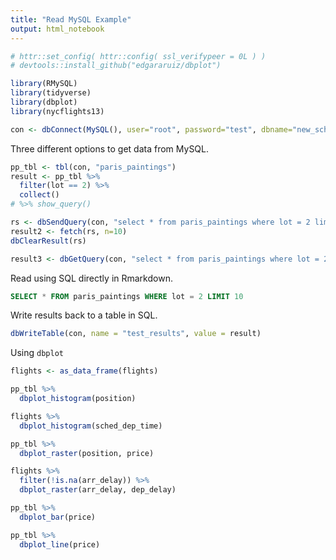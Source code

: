 ```yaml
---
title: "Read MySQL Example"
output: html_notebook
---
```


```r
# httr::set_config( httr::config( ssl_verifypeer = 0L ) )
# devtools::install_github("edgararuiz/dbplot")

library(RMySQL)
library(tidyverse)
library(dbplot)
library(nycflights13)

con <- dbConnect(MySQL(), user="root", password="test", dbname="new_schema", host="127.0.0.1")
```

Three different options to get data from MySQL.

```r
pp_tbl <- tbl(con, "paris_paintings")
result <- pp_tbl %>%
  filter(lot == 2) %>%
  collect()
# %>% show_query()

rs <- dbSendQuery(con, "select * from paris_paintings where lot = 2 limit 10;")
result2 <- fetch(rs, n=10)
dbClearResult(rs)

result3 <- dbGetQuery(con, "select * from paris_paintings where lot = 2 limit 10;")
```

Read using SQL directly in Rmarkdown.

```sql
SELECT * FROM paris_paintings WHERE lot = 2 LIMIT 10
```

Write results back to a table in SQL.

```r
dbWriteTable(con, name = "test_results", value = result) 
```

Using `dbplot`

```r
flights <- as_data_frame(flights)

pp_tbl %>% 
  dbplot_histogram(position)

flights %>% 
  dbplot_histogram(sched_dep_time)

pp_tbl %>%
  dbplot_raster(position, price) 

flights %>%
  filter(!is.na(arr_delay)) %>%
  dbplot_raster(arr_delay, dep_delay) 

pp_tbl %>%
  dbplot_bar(price)

pp_tbl %>%
  dbplot_line(price)
```

 
